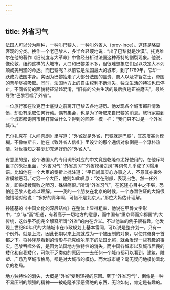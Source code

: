 ```yaml
---
---
---
```

title: 外省习气
---






法国人可以分为两种，一种叫巴黎人，一种叫外省人（prov-ince）。这还是略显客观的分类。换作一个老巴黎人，多半会轻蔑地说：“出了巴黎就是沙漠”。托克维尔在他的著作《旧制度与大革命》中曾经分析过法国这种奇特的割裂现象。他说，像伦敦、纽约这样的大城市，人口和巴黎差不多，但很难想象它们足以决定大不列颠或美利坚的命运。而巴黎呢？以前它是法国最大的城市，到了1789年，它却一跃成为法国本身。实因为巴黎抽走了大部分法国的显贵、商人以及才智之士，帝国的菁华尽被吸取。同时，法国地方上的自由权利不断消失，独立生活的特征也已停止，不同省份的面貌特征渐趋混淆，“旧有的公共生活的最后痕迹正被磨去”，最终导致“巴黎吞噬了外省”。

一位旅行家在攻克巴士底狱之前离开巴黎去各地游历。他发现各个城市都群情激愤，却没有采取任何行动。偶有集会，也是为了听取来自巴黎的消息。旅行家每到一个城市都询问市民打算做什么？得到的回答一模一样：“我们只不过是一个外省城市。”

巴尔扎克在《人间喜剧》里写道：“外省就是外省，巴黎就是巴黎”，其态度甚为模糊。不像帕斯卡，他在《致外省人信札》里设计的那个通信对象倒是一个淳朴热情、对世事知之甚少却充满好奇的“外省人”。

有意思的是，这个法国人的专用词所对应的中文竟是乾隆帝尤好使用的。在他斥骂臣子的朱批里面，“外省习气”“外省恶习”“外省模棱之风”等词句几乎成了习惯用语。比如他在一个大臣的奏折上批注道：“平日尚属实心办事之人，不意其亦染外省模棱恶习。”对另一个大臣，他则如此叹息：“汝在刑部，表现出色。然一任外省，即染模棱腐败之陋习，殊堪痛恨。”所谓“外省习气”，在乾隆心目中之不堪，恐怕连巴黎人也难以理解。——我的一个朋友在北京的时候，一个办暂住证的大妈很惋惜地对他说：“多好的青年啊，可惜不是北京人。”那位大妈估计理解。

孙隆基的《中国文化的深层结构》在整体上显得粗率，他说在甲骨文字形中，“京”与“高”相通，有着高于一切地方的意思，而中国有“重京师而抑郡国”的大传统，这似乎不能完全解释所谓“外省”的内在含义。不过他举的例子很有趣。他发现上世纪80年代的大陆城市在市政规划上基本雷同，可以说是整齐划一。只有一个例外，就是上海。因此长期以来上海就成为一个被压制的对象，以使其俯身于首都之下。将孙隆基看到的情形与托克维尔笔下的法国比照，就会发现一些有趣的事实。巴黎吞噬外省，是因为法国地方独特性的消失。而中国各城市以及城市居民的矮化和自我矮化，可能不乏类似的原因——去任何一个城市都可以看到，建筑、雕塑、广场乃至城市格局，都是对大城市的模仿。而大城市呢？毫无疑问地模仿着北京的格局。

地方独特性的消失，大概是“外省”受到轻视的原因。至于“外省习气”，倒像是一种不易压制的顽强的精神——被乾隆爷深恶痛绝的东西，无论如何，肯定是有趣的。